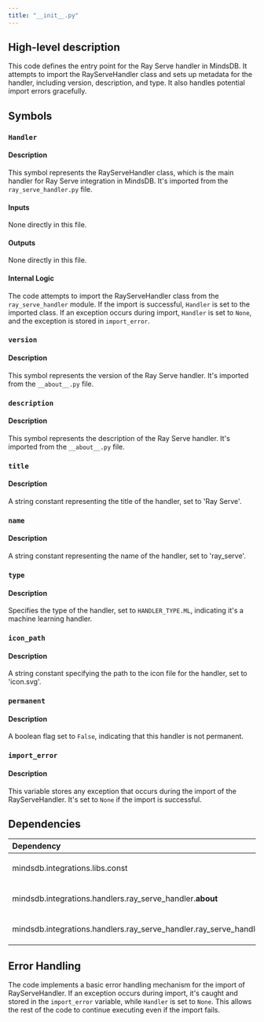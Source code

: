 ```yaml
---
title: "__init__.py"
---
```


## High-level description
This code defines the entry point for the Ray Serve handler in MindsDB. It attempts to import the RayServeHandler class and sets up metadata for the handler, including version, description, and type. It also handles potential import errors gracefully.

## Symbols

### `Handler`
#### Description
This symbol represents the RayServeHandler class, which is the main handler for Ray Serve integration in MindsDB. It's imported from the `ray_serve_handler.py` file.

#### Inputs
None directly in this file.

#### Outputs
None directly in this file.

#### Internal Logic
The code attempts to import the RayServeHandler class from the `ray_serve_handler` module. If the import is successful, `Handler` is set to the imported class. If an exception occurs during import, `Handler` is set to `None`, and the exception is stored in `import_error`.

### `version`
#### Description
This symbol represents the version of the Ray Serve handler. It's imported from the `__about__.py` file.

### `description`
#### Description
This symbol represents the description of the Ray Serve handler. It's imported from the `__about__.py` file.

### `title`
#### Description
A string constant representing the title of the handler, set to 'Ray Serve'.

### `name`
#### Description
A string constant representing the name of the handler, set to 'ray_serve'.

### `type`
#### Description
Specifies the type of the handler, set to `HANDLER_TYPE.ML`, indicating it's a machine learning handler.

### `icon_path`
#### Description
A string constant specifying the path to the icon file for the handler, set to 'icon.svg'.

### `permanent`
#### Description
A boolean flag set to `False`, indicating that this handler is not permanent.

### `import_error`
#### Description
This variable stores any exception that occurs during the import of the RayServeHandler. It's set to `None` if the import is successful.

## Dependencies
| Dependency | Purpose |
|:-----------|:--------|
| mindsdb.integrations.libs.const | Imports `HANDLER_TYPE` constant |
| mindsdb.integrations.handlers.ray_serve_handler.__about__ | Imports `__version__` and `__description__` |
| mindsdb.integrations.handlers.ray_serve_handler.ray_serve_handler | Attempts to import `RayServeHandler` |

## Error Handling
The code implements a basic error handling mechanism for the import of RayServeHandler. If an exception occurs during import, it's caught and stored in the `import_error` variable, while `Handler` is set to `None`. This allows the rest of the code to continue executing even if the import fails.